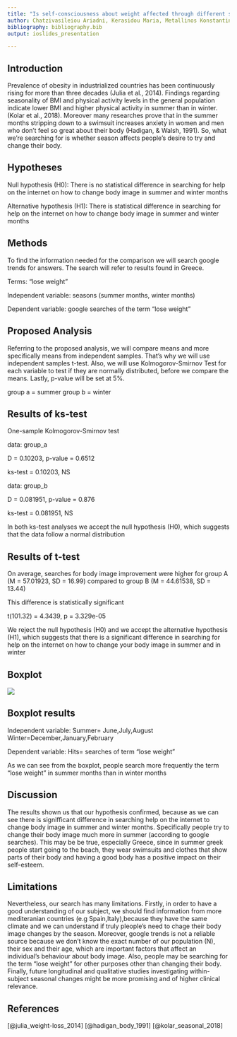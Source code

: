```yaml
---
title: "Is self-consciousness about weight affected through different seasons"
author: Chatzivasileiou Ariadni, Kerasidou Maria, Metallinos Konstantinos, Sela Marios
bibliography: bibliography.bib
output: ioslides_presentation

---
```


## Introduction    

Prevalence of obesity in industrialized countries has been
continuously rising for more than three decades (Julia et al., 2014). Findings regarding seasonality of BMI and physical activity levels in the general population indicate lower BMI and higher physical activity in summer than in winter.(Kolar et al., 2018). Moreover many researches prove that in the summer months stripping down to a swimsuit increases anxiety in women and men who don’t feel so great about their body (Hadigan, & Walsh, 1991). So, what we're searching for is whether season affects people's desire to try and change their body.



## Hypotheses


Null hypothesis (H0): There is no statistical difference in searching for help on the internet on how to change body image in summer and winter months

Alternative hypothesis (H1): There is statistical difference in searching for help on the internet on how to change body image in summer and winter months





## Methods

To find the information needed for the comparison we will search google trends for answers. The search will refer to results found in Greece. 

Terms: "lose weight"

Independent variable: seasons (summer months, winter months)

Dependent variable: google searches of the term "lose weight"




## Proposed Analysis

Referring to the proposed analysis, we will compare means and more specifically means from independent samples. That's why we will use independent samples t-test. Also, we will use Kolmogorov-Smirnov Test for each variable to test if they are normally distributed, before we compare the means. Lastly, p-value will be set at 5%.

group a = summer
group b = winter


## Results of ks-test

One-sample Kolmogorov-Smirnov test
 
data:  group_a

D = 0.10203, p-value = 0.6512

ks-test = 0.10203, NS


data:  group_b

D = 0.081951, p-value = 0.876

ks-test = 0.081951, NS

In both ks-test analyses we accept the null hypothesis (H0), which suggests that the data follow a normal distribution

## Results of t-test

On average, searches for body image improvement were higher
for group A (M = 57.01923, SD = 16.99) compared 
to group B (M = 44.61538, SD = 13.44)
 
This difference is statistically significant 

  t(101.32) = 4.3439, p = 3.329e-05
  

We reject the null hypothesis (H0) and we accept the alternative hypothesis (H1), which   suggests that there is a significant difference in searching for help on the internet on how to change your body image in summer and in winter
  

## Boxplot

![](Rplot.03.png) 

## Boxplot results

Independent variable:
Summer= June,July,August
Winter=December,January,February
   
Dependent variable:
Hits= searches of term "lose weight"

As we can see from the boxplot, people search more frequently the term "lose weight" in summer months than in winter months




## Discussion

The results shown us that our hypothesis confirmed, because as we can see there is signifficant difference in searching help on the internet to change body image in summer and winter months. Specifically people try to change their body image much more in summer (according to google searches). This may be be true, especially Greece, since in summer greek people start going to the beach, they wear swimsuits and clothes that show parts of their body and having a good body has a positive impact on their self-esteem. 

## Limitations
 
Nevertheless, our search has many limitations. Firstly, in order to have a good understanding of our subject, we should find information from more mediteranian countries (e.g Spain,Italy),because they have the same climate and we can understand if truly pleople's need to chage their body image changes by the season. Moreover, google trends is not a reliable source because we don't know the exact number of our population (N), their sex and their age, which are important factors that affect an individual's behaviour about body image. Also, people may be searching for the term "lose weight" for other purposes other than changing their body. Finally, future longitudinal and qualitative studies investigating within-subject seasonal changes might be more promising and of higher clinical relevance.

## References
[@julia_weight-loss_2014]
[@hadigan_body_1991]
[@kolar_seasonal_2018]

